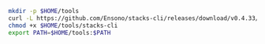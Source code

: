 ```bash
mkdir -p $HOME/tools
curl -L https://github.com/Ensono/stacks-cli/releases/download/v0.4.33/stacks-cli-$(uname \| tr 'A-Z' 'a-z')-amd64-0.4.33 -o $HOME/tools/stacks-cli
chmod +x $HOME/tools/stacks-cli
export PATH=$HOME/tools:$PATH
```